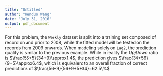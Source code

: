 ```yaml
---
title: "Untitled"
author: "Wenduo Wang"
date: "July 31, 2016"
output: pdf_document
---
```


For this problem, the `Weekly` dataset is split into a training set composed of record on and prior to 2008, while the fitted model will be tested on the records from 2009 onwards.
When modeling solely on `Lag2`, the prediction quality is similar to the previous example. While in reality the _Up/Down_ ratio is $\frac{56+5}{34+9}\approx1.4$, the prediction gives $\frac{34+56}{9+5}\approx6.4$, which is equivalent to an overall fraction of correct predictions of $\frac{56+9}{56+9+5+34}=62.5\%$.